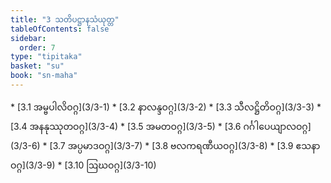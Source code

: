 ```yaml
---
title: "3 သတိပဋ္ဌာနသံယုတ္တ"
tableOfContents: false
sidebar:
  order: 7
type: "tipitaka"
basket: "su"
book: "sn-maha"
---
```



<DynamicBreadcrumb />



<TableOfContents book="sn-maha" section="3">
* [3.1 အမ္ဗပါလိဝဂ္ဂ](3/3-1)
* [3.2 နာလန္ဒဝဂ္ဂ](3/3-2)
* [3.3 သီလဋ္ဌိတိဝဂ္ဂ](3/3-3)
* [3.4 အနနုဿုတဝဂ္ဂ](3/3-4)
* [3.5 အမတဝဂ္ဂ](3/3-5)
* [3.6 ဂင်္ဂါပေယျာလဝဂ္ဂ](3/3-6)
* [3.7 အပ္ပမာဒဝဂ္ဂ](3/3-7)
* [3.8 ဗလကရဏီယဝဂ္ဂ](3/3-8)
* [3.9 ဧသနာဝဂ္ဂ](3/3-9)
* [3.10 ဩဃဝဂ္ဂ](3/3-10)
</TableOfContents>